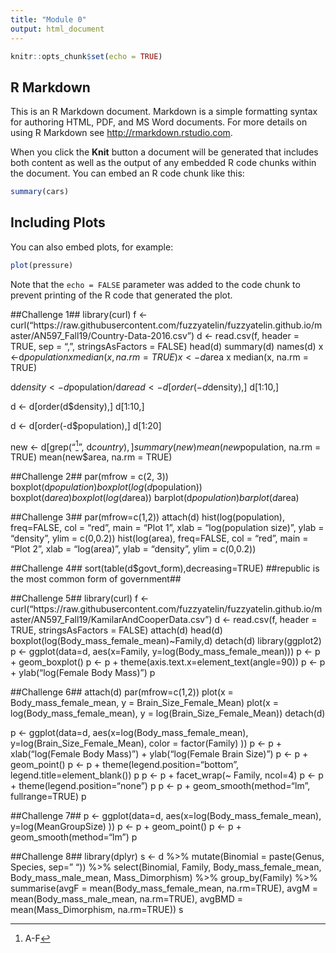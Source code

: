 ```yaml
---
title: "Module 0"
output: html_document
---
```


```r
knitr::opts_chunk$set(echo = TRUE)
```

## R Markdown

This is an R Markdown document. Markdown is a simple formatting syntax for authoring HTML, PDF, and MS Word documents. For more details on using R Markdown see <http://rmarkdown.rstudio.com>.

When you click the **Knit** button a document will be generated that includes both content as well as the output of any embedded R code chunks within the document. You can embed an R code chunk like this:

```r
summary(cars)
```

## Including Plots

You can also embed plots, for example:

```r
plot(pressure)
```

Note that the `echo = FALSE` parameter was added to the code chunk to prevent printing of the R code that generated the plot.

##Challenge 1##
library(curl)
f <- curl("https://raw.githubusercontent.com/fuzzyatelin/fuzzyatelin.github.io/master/AN597_Fall19/Country-Data-2016.csv")
d <- read.csv(f, header = TRUE, sep = ",", stringsAsFactors = FALSE)
head(d)
summary(d)
names(d)
x <-d$population
x
median(x, na.rm = TRUE)
x <-d$area
x
median(x, na.rm = TRUE)

d$density <- d$population/d$area
d <- d[order(-d$density),]
d[1:10,]

d <- d[order(d$density),]
d[1:10,]

d <- d[order(-d$population),]
d[1:20]

new <- d[grep("^[A-F]", d$country),]
summary(new)
mean(new$population, na.rm = TRUE)
mean(new$area, na.rm = TRUE)

##Challenge 2##
par(mfrow = c(2, 3))
boxplot(d$population)
boxplot(log(d$population))
boxplot(d$area)
boxplot(log(d$area))
barplot(d$population)
barplot(d$area)

##Challenge 3##
par(mfrow=c(1,2))
attach(d)
hist(log(population), freq=FALSE, col = "red", main = "Plot 1", xlab = "log(population size)", ylab = "density", ylim = c(0,0.2))
hist(log(area), freq=FALSE, col = "red", main = "Plot 2", xlab = "log(area)", ylab = "density", ylim = c(0,0.2))

##Challenge 4##
sort(table(d$govt_form),decreasing=TRUE)
##republic is the most common form of government##

##Challenge 5##
library(curl)
f <- curl("https://raw.githubusercontent.com/fuzzyatelin/fuzzyatelin.github.io/master/AN597_Fall19/KamilarAndCooperData.csv")
d <- read.csv(f, header = TRUE, stringsAsFactors = FALSE)
attach(d)
head(d)
boxplot(log(Body_mass_female_mean)~Family,d)
detach(d)
library(ggplot2)
p <- ggplot(data=d, aes(x=Family, y=log(Body_mass_female_mean)))
p <- p + geom_boxplot()
p <- p + theme(axis.text.x=element_text(angle=90))
p <- p + ylab("log(Female Body Mass)")
p

##Challenge 6##
attach(d)
par(mfrow=c(1,2))
plot(x = Body_mass_female_mean, y = Brain_Size_Female_Mean)
plot(x = log(Body_mass_female_mean), y = log(Brain_Size_Female_Mean))
detach(d)

p <- ggplot(data=d, aes(x=log(Body_mass_female_mean),
y=log(Brain_Size_Female_Mean),
color = factor(Family)
))
p <- p + xlab("log(Female Body Mass)") + ylab("log(Female Brain Size)")
p <- p + geom_point()
p <- p + theme(legend.position="bottom", legend.title=element_blank())
p
p <- p + facet_wrap(~ Family, ncol=4)
p <- p + theme(legend.position="none")
p
p <- p + geom_smooth(method="lm", fullrange=TRUE)
p

##Challenge 7##
p <- ggplot(data=d, aes(x=log(Body_mass_female_mean),
y=log(MeanGroupSize)
))
p <- p + geom_point()
p <- p + geom_smooth(method="lm")
p

##Challenge 8##
library(dplyr)
s <- d %>%
mutate(Binomial = paste(Genus, Species, sep=" ")) %>%
select(Binomial, Family, Body_mass_female_mean, Body_mass_male_mean, Mass_Dimorphism) %>%
group_by(Family) %>%
summarise(avgF = mean(Body_mass_female_mean, na.rm=TRUE),
avgM = mean(Body_mass_male_mean, na.rm=TRUE),
avgBMD = mean(Mass_Dimorphism, na.rm=TRUE))
s
